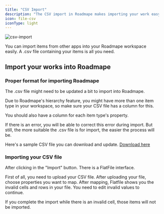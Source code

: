 ```yaml
---
title: "CSV Import"
description: "The CSV import in Roadmape makes importing your work easy!"
icon: file-csv
iconType: light
---
```


![csv-import](/images/csv-import.png)

You can import items from other apps into your Roadmape workspace easily. A .csv file containing your items is all you need.

## Import your works into Roadmape

<Steps>
  <Step title="Export your items from other apps">
  </Step>
  <Step title="Click your workspace logo in Roadmape">
  </Step>
  <Step title="Go to your workspace settings">
  </Step>
  <Step title="Go to Integrations tab">
  </Step>
  <Step title="Click CSV Import">
  </Step>
</Steps>

### Proper format for importing Roadmape

The .csv file might need to be updated a bit to import into Roadmape.

Due to Roadmape's hierarchy feature, you might have more than one item type in your workspace, so make sure your CSV file has a column for this.

You should also have a column for each item type's property.

<Note>If there is an error, you will be able to correct this error during import. But still, the more suitable the .csv file is for import, the easier the process will be.</Note>

Here's a sample CSV file you can download and update. [Download here](https://prod-roadmape-files.s3.eu-west-1.amazonaws.com/roadmapeStaticFiles/CSV_Import_Template.csv)

### Importing your CSV file

After clicking in the "Import" button. There is a FlatFile interface.

<Steps>
  <Step title="First Step">
  First of all, you need to upload your CSV file.
  </Step>
  <Step title="Second Step">
  After uploading your file, choose properties you want to map.
  </Step>
  <Step title="Third Step">
  After mapping, Flatfile shows you the invalid cells and rows in your file. You need to edit invalid values to continue.
  </Step>
</Steps>

<Warning>If you complete the import while there is an invalid cell, those items will not be imported.</Warning>



